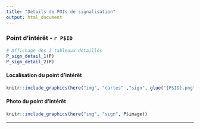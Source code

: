 ```yaml
---
title: "Détails de POIs de signalisation"
output: html_document
---
```



### Point d'intérêt - `r P$ID`

```r

# Affichage des 2 tableaux détaillés 
P_sign_detail_1(P)
P_sign_detail_2(P)

```

#### Localisation du point d'intérêt {-}

```r

knitr::include_graphics(here("img", "cartes" ,"sign", glue("{P$ID}.png")))

```


#### Photo du point d'intérêt {-}

```r

knitr::include_graphics(here("img", "sign", P$image))

```


----
